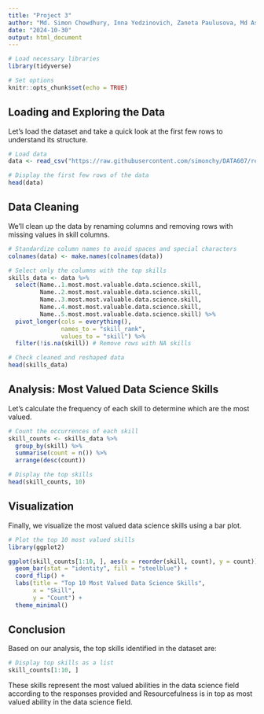 ---
title: "Project 3"
author: "Md. Simon Chowdhury, Inna Yedzinovich, Zaneta Paulusova, Md Asaduzzaman, Md. Asadul"
date: "2024-10-30"
output: html_document
---

```{r setup, include=FALSE}
# Load necessary libraries
library(tidyverse)

# Set options
knitr::opts_chunk$set(echo = TRUE)
```

## Loading and Exploring the Data
Let's load the dataset and take a quick look at the first few rows to understand its structure.
```{r}
# Load data
data <- read_csv("https://raw.githubusercontent.com/simonchy/DATA607/refs/heads/main/week%208/Cleaned_Augmented_Data_Science_Skills.csv")

# Display the first few rows of the data
head(data)

```

## Data Cleaning
We’ll clean up the data by renaming columns and removing rows with missing values in skill columns.

```{r}
# Standardize column names to avoid spaces and special characters
colnames(data) <- make.names(colnames(data))

# Select only the columns with the top skills
skills_data <- data %>%
  select(Name..1.most.most.valuable.data.science.skill,
         Name..2.most.most.valuable.data.science.skill,
         Name..3.most.most.valuable.data.science.skill,
         Name..4.most.most.valuable.data.science.skill,
         Name..5.most.most.valuable.data.science.skill) %>%
  pivot_longer(cols = everything(),
               names_to = "skill_rank",
               values_to = "skill") %>%
  filter(!is.na(skill)) # Remove rows with NA skills

# Check cleaned and reshaped data
head(skills_data)

```

## Analysis: Most Valued Data Science Skills
Let's calculate the frequency of each skill to determine which are the most valued.
```{r}
# Count the occurrences of each skill
skill_counts <- skills_data %>%
  group_by(skill) %>%
  summarise(count = n()) %>%
  arrange(desc(count))

# Display the top skills
head(skill_counts, 10)

```

## Visualization
Finally, we visualize the most valued data science skills using a bar plot.
```{r}
# Plot the top 10 most valued skills
library(ggplot2)

ggplot(skill_counts[1:10, ], aes(x = reorder(skill, count), y = count)) +
  geom_bar(stat = "identity", fill = "steelblue") +
  coord_flip() +
  labs(title = "Top 10 Most Valued Data Science Skills",
       x = "Skill",
       y = "Count") +
  theme_minimal()

```

## Conclusion
Based on our analysis, the top skills identified in the dataset are:
```{r}
# Display top skills as a list
skill_counts[1:10, ]

```

These skills represent the most valued abilities in the data science field according to the responses provided and Resourcefulness is in top as most valued ability in the data science field.
